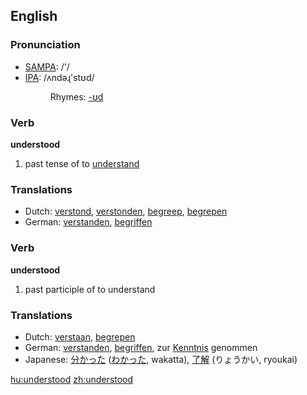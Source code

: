 ==English==

===Pronunciation===
*[[w:SAMPA|SAMPA]]: /'/
*[[w:IPA|IPA]]: /ʌndəɻ'stʊd/
*:Rhymes: [[Rhymes:English:-ʊd|-ʊd]]

===Verb===
'''understood'''

# past tense of to [[understand]]

===Translations===
*Dutch: [[verstond]], [[verstonden]], [[begreep]], [[begrepen]]
*German: [[verstanden]], [[begriffen]]

===Verb===
'''understood'''

# past participle of to understand

===Translations===
*Dutch: [[verstaan]], [[begrepen]]
*German: [[verstanden]], [[begriffen]], zur [[Kenntnis]] genommen
*Japanese: [[分かった]] ([[わかった]], wakatta), [[了解]] (りょうかい, ryoukai)

[[hu:understood]]
[[zh:understood]]